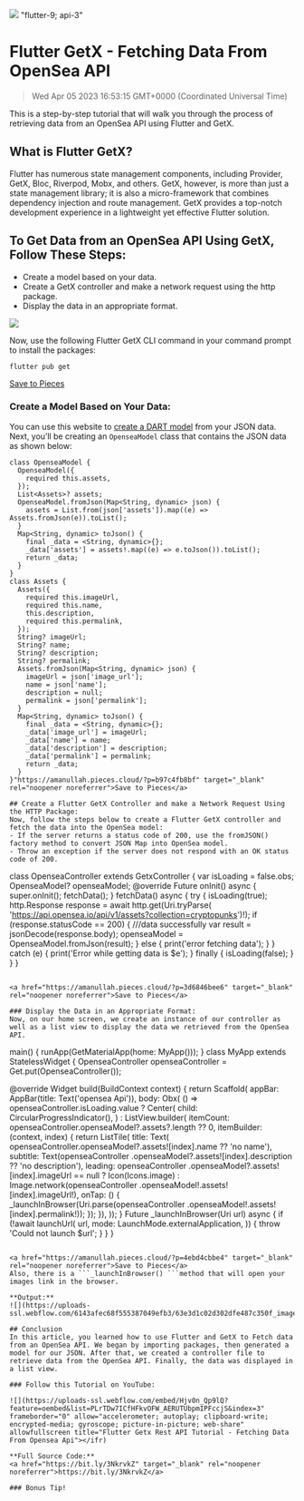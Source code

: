 ![](https://uploads-ssl.webflow.com/6143afec68f555387049efb3/63e3d1bf2d302d5f087c345b_FlutterGetX_1a413864e27e934ec0df266b111b3eba_2000.jpeg)
"flutter-9; api-3"
# Flutter GetX - Fetching Data From OpenSea API
> Wed Apr 05 2023 16:53:15 GMT+0000 (Coordinated Universal Time)

This is a step-by-step tutorial that will walk you through the process of retrieving data from an OpenSea API using Flutter and GetX.

## What is Flutter GetX?
Flutter has numerous state management components, including Provider, GetX, Bloc, Riverpod, Mobx, and others. GetX, however, is more than just a state management library; it is also a micro-framework that combines dependency injection and route management. GetX provides a top-notch development experience in a lightweight yet effective Flutter solution.

## To Get Data from an OpenSea API Using GetX, Follow These Steps:
- Create a model based on your data.
- Create a GetX controller and make a network request using the http package.
- Display the data in an appropriate format.

![](https://uploads-ssl.webflow.com/6143afec68f555387049efb3/63e3d1c02d302d794e7c350e_image2_8d7201cf6c9bd88973f42d2a2efc2e21_800.png)

Now, use the following Flutter GetX CLI command in your command prompt to install the packages:

```
flutter pub get
```


<a href="https://amanullah.pieces.cloud/?p=8a7e48a554" target="_blank" rel="noopener noreferrer">Save to Pieces</a>

### Create a Model Based on Your Data:
You can use this website to <a href="https://jsontodart.com/" target="_blank" rel="noopener noreferrer">create a DART model</a> from your JSON data.
Next, you’ll be creating an ```OpenseaModel``` class that contains the JSON data as shown below:
```
class OpenseaModel {
  OpenseaModel({
    required this.assets,
  });
  List<Assets>? assets;
  OpenseaModel.fromJson(Map<String, dynamic> json) {
    assets = List.from(json['assets']).map((e) => Assets.fromJson(e)).toList();
  }
  Map<String, dynamic> toJson() {
    final _data = <String, dynamic>{};
    _data['assets'] = assets!.map((e) => e.toJson()).toList();
    return _data;
  }
}
class Assets {
  Assets({
    required this.imageUrl,
    required this.name,
    this.description,
    required this.permalink,
  });
  String? imageUrl;
  String? name;
  String? description;
  String? permalink;
  Assets.fromJson(Map<String, dynamic> json) {
    imageUrl = json['image_url'];
    name = json['name'];
    description = null;
    permalink = json['permalink'];
  }
  Map<String, dynamic> toJson() {
    final _data = <String, dynamic>{};
    _data['image_url'] = imageUrl;
    _data['name'] = name;
    _data['description'] = description;
    _data['permalink'] = permalink;
    return _data;
  }
}"https://amanullah.pieces.cloud/?p=b97c4fb8bf" target="_blank" rel="noopener noreferrer">Save to Pieces</a>

## Create a Flutter GetX Controller and make a Network Request Using the HTTP Package:
Now, follow the steps below to create a Flutter GetX controller and fetch the data into the OpenSea model:
- If the server returns a status code of 200, use the fromJSON() factory method to convert JSON Map into OpenSea model.
- Throw an exception if the server does not respond with an OK status code of 200.
```
class OpenseaController extends GetxController {
  var isLoading = false.obs;
  OpenseaModel? openseaModel;
  @override
  Future<void> onInit() async {
    super.onInit();
    fetchData();
  }
  fetchData() async {
    try {
      isLoading(true);
      http.Response response = await http.get(Uri.tryParse(
          'https://api.opensea.io/api/v1/assets?collection=cryptopunks')!);
      if (response.statusCode == 200) {
        ///data successfully
        var result = jsonDecode(response.body);
        openseaModel = OpenseaModel.fromJson(result);
      } else {
        print('error fetching data');
      }
    } catch (e) {
      print('Error while getting data is $e');
    } finally {
      isLoading(false);
    }
  }
}
```

<a href="https://amanullah.pieces.cloud/?p=3d6846bee6" target="_blank" rel="noopener noreferrer">Save to Pieces</a>

### Display the Data in an Appropriate Format:
Now, on our home screen, we create an instance of our controller as well as a list view to display the data we retrieved from the OpenSea API.
```
main() {
  runApp(GetMaterialApp(home: MyApp()));
}
class MyApp extends StatelessWidget {
  OpenseaController openseaController = Get.put(OpenseaController());

 @override
  Widget build(BuildContext context) {
    return Scaffold(
      appBar: AppBar(title: Text('opensea Api')),
        body: Obx(
      () => openseaController.isLoading.value
          ? Center(
              child: CircularProgressIndicator(),
            )
          : ListView.builder(
              itemCount: openseaController.openseaModel?.assets?.length ?? 0,
              itemBuilder: (context, index) {
                return ListTile(
                    title: Text(
                        openseaController.openseaModel?.assets![index].name ??
                            'no name'),
                    subtitle: Text(openseaController
                            .openseaModel?.assets![index].description ??
                        'no description'),
                    leading: openseaController
                                .openseaModel?.assets![index].imageUrl ==
                            null
                        ? Icon(Icons.image)
                        : Image.network(openseaController
                            .openseaModel!.assets![index].imageUrl!),
                    onTap: () {
                      _launchInBrowser(Uri.parse(openseaController
                          .openseaModel!.assets![index].permalink!));
                    });
              }),
    ));
  }
  Future<void> _launchInBrowser(Uri url) async {
    if (!await launchUrl(
      url,
      mode: LaunchMode.externalApplication,
    )) {
      throw 'Could not launch $url';
    }
  }
}
```

<a href="https://amanullah.pieces.cloud/?p=4ebd4cbbe4" target="_blank" rel="noopener noreferrer">Save to Pieces</a>
Also, there is a ```_launchInBrowser() ```method that will open your images link in the browser.

**Output:**
![](https://uploads-ssl.webflow.com/6143afec68f555387049efb3/63e3d1c02d302dfe487c350f_image_f5d273aa10090f0519efd3ee2f85112c_800.png)

## Conclusion
In this article, you learned how to use Flutter and GetX to Fetch data from an OpenSea API. We began by importing packages, then generated a model for our JSON. After that, we created a controller file to retrieve data from the OpenSea API. Finally, the data was displayed in a list view.

### Follow this Tutorial on YouTube:

![](https://uploads-ssl.webflow.com/embed/Hjv0n_Qp9lQ?feature=oembed&list=PLrTDw7ICfHFkvOFW_AERUTUbpmIPFccjS&index=3" frameborder="0" allow="accelerometer; autoplay; clipboard-write; encrypted-media; gyroscope; picture-in-picture; web-share" allowfullscreen title="Flutter Getx Rest API Tutorial - Fetching Data From Opensea Api"></ifr)

**Full Source Code:**
<a href="https://bit.ly/3NkrvkZ" target="_blank" rel="noopener noreferrer">https://bit.ly/3NkrvkZ</a>

### Bonus Tip!
